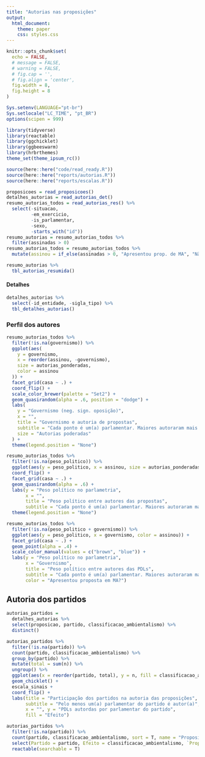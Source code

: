 ```yaml
---
title: "Autorias nas proposições"
output:
  html_document:
    theme: paper
    css: styles.css
---
```


```r
knitr::opts_chunk$set(
  echo = FALSE,
  # message = FALSE,
  # warning = FALSE,
  # fig.cap = '',
  # fig.align = 'center',
  fig.width = 8,
  fig.height = 8
)

Sys.setenv(LANGUAGE="pt-br")
Sys.setlocale("LC_TIME", "pt_BR")
options(scipen = 999)
```

```r
library(tidyverse)
library(reactable)
library(ggchicklet)
library(ggbeeswarm)
library(hrbrthemes)
theme_set(theme_ipsum_rc())

source(here::here("code/read_ready.R"))
source(here::here("reports/autorias.R"))
source(here::here("reports/escalas.R"))
```

```r
proposicoes = read_proposicoes()
detalhes_autorias = read_autorias_det()
resumo_autorias_todos = read_autorias_res() %>%
  select(-situacao,
         -em_exercicio,
         -is_parlamentar,
         -sexo,
         -starts_with("id"))
resumo_autorias = resumo_autorias_todos %>%
  filter(assinadas > 0)
resumo_autorias_todos = resumo_autorias_todos %>% 
  mutate(assinou = if_else(assinadas > 0, "Apresentou prop. de MA", "Não apresentou")) 
```


```r
resumo_autorias %>%
  tbl_autorias_resumida()
```

#### Detalhes

```r
detalhes_autorias %>% 
  select(-id_entidade, -sigla_tipo) %>% 
  tbl_detalhes_autorias()
```

### Perfil dos autores


```r
resumo_autorias_todos %>%
  filter(!is.na(governismo)) %>%
  ggplot(aes(
    y = governismo,
    x = reorder(assinou, -governismo),
    size = autorias_ponderadas,
    color = assinou
  )) +
  facet_grid(casa ~ .) +
  coord_flip() +
  scale_color_brewer(palette = "Set2") + 
  geom_quasirandom(alpha = .6, position = "dodge") +
  labs(
    y = "Governismo (neg. sign. oposição)",
    x = "",
    title = "Governismo e autoria de propostas",
    subtitle = "Cada ponto é um(a) parlamentar. Maiores autoraram mais.",
    size = "Autorias poderadas"
  ) +
  theme(legend.position = "None")
```

```r
resumo_autorias_todos %>% 
  filter(!is.na(peso_politico)) %>% 
  ggplot(aes(y = peso_politico, x = assinou, size = autorias_ponderadas, color = assinou)) + 
  coord_flip() + 
  facet_grid(casa ~ .) +
  geom_quasirandom(alpha = .6) + 
  labs(y = "Peso político no parlametria", 
       x = "", 
       title = "Peso político entre autores das propostas", 
       subtitle = "Cada ponto é um(a) parlamentar. Maiores autoraram mais.") + 
  theme(legend.position = "None")
```
```r
resumo_autorias_todos %>% 
  filter(!is.na(peso_politico + governismo)) %>% 
  ggplot(aes(y = peso_politico, x = governismo, color = assinou)) + 
  facet_grid(casa ~ .) + 
  geom_point(alpha = .4) + 
  scale_color_manual(values = c("brown", "blue")) + 
  labs(y = "Peso político no parlametria", 
       x = "Governismo", 
       title = "Peso político entre autores das PDLs", 
       subtitle = "Cada ponto é um(a) parlamentar. Maiores autoraram mais.",
       color = "Apresentou proposta em MA?") 
```


## Autoria dos partidos

```r
autorias_partidos = 
  detalhes_autorias %>% 
  select(proposicao, partido, classificacao_ambientalismo) %>% 
  distinct()
```


```r
autorias_partidos %>%
  filter(!is.na(partido)) %>% 
  count(partido, classificacao_ambientalismo) %>%
  group_by(partido) %>% 
  mutate(total = sum(n)) %>% 
  ungroup() %>% 
  ggplot(aes(x = reorder(partido, total), y = n, fill = classificacao_ambientalismo)) +
  geom_chicklet() +
  escala_sinais + 
  coord_flip() +
  labs(title = "Participação dos partidos na autoria das proposições",
       subtitle = "Pelo menos um(a) parlamentar do partido é autor(a)",
       x = "", y = "PDLs autordas por parlamentar do partido", 
       fill = "Efeito")
```



```r
autorias_partidos %>%
  filter(!is.na(partido)) %>% 
  count(partido, classificacao_ambientalismo, sort = T, name = "Proposições") %>%
  select(Partido = partido, Efeito = classificacao_ambientalismo, `Proposições`) %>% 
  reactable(searchable = T)
```

